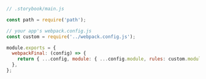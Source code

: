 ```js
// .storybook/main.js

const path = require('path');

// your app's webpack.config.js
const custom = require('../webpack.config.js');

module.exports = {
  webpackFinal: (config) => {
    return { ...config, module: { ...config.module, rules: custom.module.rules } };
  },
};
```